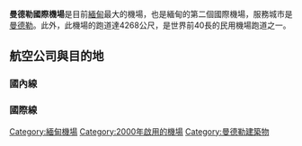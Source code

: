 {{expand|time=2007-09-26T20:19:51Z}}
{{Infobox airport
| name          = 曼德勒國際機場<br />မန္တလေး အပြည်ပြည်ဆိုင်ရာ လေဆိပ်<br />Mandalay International Airport
| image         = Mandalay Airport.JPG
| city-served   = [[曼德勒|曼德勒]]
| IATA          = MDL
| ICAO          = VYMD
| type          = 公共
| operator      = 政府
| opened        = 2000年9月17日
| distance_to_city = 35公里
| elevation-m   = 91
| coordinates   = {{coord|21|42|08|N|095|58|41|E|type:airport}}
| pushpin_map   = Myanmar
| pushpin_label_position = right
| pushpin_label = MDL
| r1-number     = 17/35
| r1-length-f   = 14,003
| r1-length-m   = 4,268
| r1-surface    = [[混凝土|混凝土]]
}}
'''曼德勒國際機場'''是目前[[緬甸|緬甸]]最大的機場，也是緬甸的第二個國際機場，服務城市是[[曼德勒|曼德勒]]。此外，此機場的跑道達4268公尺，是世界前40長的民用機場跑道之一。

== 航空公司與目的地 ==
===國內線===
{{Airport-dest-list
|{{flagicon|MMR}} [[緬甸國際航空|緬甸國際航空]]（8M）|[[仰光国际机场|仰光]]
|{{flagicon|MMR}} [[緬甸國家航空|緬甸國家航空]]（UB）|[[仰光国际机场|仰光]]、[[奈比多國際機場|奈比多]]、[[八莫機場|八莫]]、[[臘戍機場|臘戍]]、{{tsl|en|Nyaung U Airport||蒲甘}}、{{tsl|en|Kalaymyo Airport||吉靈廟}}、[[景棟機場|景棟]]、[[葡萄機場|葡萄機場]]、{{tsl|en|Homalin Airport|霍馬林機場|霍馬林}}、{{tsl|en|Khamti Airport|坎迪机场|坎迪}}、{{tsl|en|Myitkyina Airport|密支那机场|密支那}}、{{tsl|en|Pakokku Airport||木各}}、{{tsl|en|Tachilek Airport||大其力}}
|{{flagicon|MMR}} {{link-en|金緬航空|Golden Myanmar Airlines}}（Y5）|[[仰光国际机场|仰光]]、{{tsl|en|Nyaung U Airport||蒲甘}}、[[黑河機場_(緬甸)|黑河]]、{{tsl|en|Myitkyina Airport|密支那机场|密支那}}、{{tsl|en|Tachilek Airport||大其力}}、[[臘戍機場|臘戍]]、[[葡萄機場|葡萄機場]]、{{tsl|en|Thandwe Airport||丹兌}}
|{{flagicon|MMR}} [[仰光航空|仰光航空]]（YH）|[[仰光国际机场|仰光]]、{{tsl|en|Nyaung U Airport||蒲甘}}、[[黑河機場_(緬甸)|黑河]]、[[景棟機場|景棟]]、[[臘戍機場|臘戍]]、{{tsl|en|Myitkyina Airport|密支那机场|密支那}}、{{tsl|en|Tachilek Airport||大其力}}
|{{flagicon|MMR}} {{link-en|嘎莫薩航空|Air KBZ}}（K7）|[[仰光国际机场|仰光]]、{{tsl|en|Nyaung U Airport||蒲甘}}、[[黑河機場_(緬甸)|黑河]]
|{{nowrap|{{flagicon|MMR}} {{link-en|緬甸仰達篷航空|Mann Yadanarpon Airlines}}（7Y）}}|[[仰光国际机场|仰光]]、{{tsl|en|Nyaung U Airport||蒲甘}}、[[黑河機場_(緬甸)|黑河]]、{{tsl|en|Thandwe Airport||丹兌}}、{{tsl|en|Tachilek Airport||大其力}}、[[臘戍機場|臘戍]]、{{tsl|en|Khamti Airport|坎迪机场|坎迪}}、{{tsl|en|Myitkyina Airport||密支那}}
|{{flagicon|MMR}} {{link-en|亞洲之翼航空|Asian Wings Airways}}（YJ）|[[仰光国际机场|仰光]]、{{tsl|en|Nyaung U Airport||蒲甘}}、[[黑河機場_(緬甸)|黑河]]

}}
===國際線===
{{Airport-dest-list
|{{flagicon|MMR}} [[緬甸國家航空|緬甸國家航空]]（UB）| [[新加坡樟宜机场|新加坡]]
|{{flagicon|MMR}} [[緬甸國際航空|緬甸國際航空]]（8M）| [[桃園國際機場|台北-桃園]]、[[南京祿口國際機場|南京]]、[[寧波櫟社國際機場|寧波]]
|{{nowrap|{{flagicon|CHN}} [[中國東方航空|中國東方航空]]（MU）}}|[[上海浦東國際機場|上海-浦東]]、[[杭州蕭山國際機場|杭州]]、[[鄭州新鄭國際机场|鄭州]]（部分經昆明）、[[武漢天河國際機場|武漢]]、[[昆明长水国际机场|昆明]]
|{{flagicon|CHN}} [[海南航空|海南航空]]（HU）|[[海口美蘭國際机场|海口]]、[[深圳寶安國際机场|深圳]]
|{{flagicon|CHN}} [[四川航空|四川航空]]（3U）|[[重庆江北国际机场|重庆]]、[[杭州蕭山國際機場|杭州]]、[[西安咸陽國際機場|西安]]、[[昆明长水国际机场|昆明]]
|{{flagicon|CHN}} [[青島航空|青島航空]]（QW）|[[天津濱海國際機場|天津]]、[[南京祿口國際机场|南京]]、[[南寧吳圩國際機場|南寧]]、[[長沙黃花國際機場|長沙]]、[[蘭州中川國際機場|蘭州]]、[[泉州晉江國際机场|泉州]]、[[南通興東國際機場|南通]]、[[寧波櫟社國際機場|寧波]]
|{{flagicon|CHN}} [[昆明航空|昆明航空]]（KY）|'''包機：'''[[昆明长水国际机场|昆明]]
|{{nowrap|{{flagicon|CHN}} [[中國西部航空|中國西部航空]]（PN）}}|[[重慶江北国际机场|重慶]]
|{{flagicon|CHN}} [[吉祥航空|吉祥航空]]（HO）|[[上海浦東國際機場|上海-浦東]]
|{{flagicon|CHN}} [[瑞麗航空|瑞麗航空]]（DR）|[[德宏芒市机场|芒市]]
|{{flagicon|CHN}} [[東海航空|東海航空]]（DZ）|[[南京祿口國際机场|南京]]、[[南寧吳圩國際機場|南寧]]、[[深圳寶安國際机场|深圳]]
|{{flagicon|CHN}} [[九元航空|九元航空]]（AQ）|[[廣州白雲国际机场|廣州]]、[[長沙黃花國際機場|長沙]]、[[貴陽龍洞堡國際機場|貴陽]]
|{{flagicon|CHN}} [[華夏航空|華夏航空]]（G5）|[[天津濱海國際机场|天津]]、[[鄭州新鄭國際机场|鄭州]]
|{{flagicon|CHN}} [[長龍航空|長龍航空]]（GJ）|'''包機：'''[[成都雙流國際機場|成都]]、[[杭州蕭山國際機場|杭州]]
|{{flagicon|SGP}} [[勝安航空|勝安航空]]（MI）|[[新加坡樟宜机场|新加坡]]
|{{flagicon|THA}} [[泰國微笑航空|泰國微笑航空]]（WE）|[[素万那普机场|曼谷-蘇凡納布]]
|{{flagicon|THA}} [[曼谷航空|曼谷航空]]（PG）|[[素万那普机场|曼谷-蘇凡納布]]、[[清邁國際機場|清邁]]
|{{flagicon|THA}} [[泰國亞洲航空|泰國亞洲航空]]（FD）|[[廊曼国际机场|曼谷-廊曼]]
|{{nowrap|{{flagicon|KHM}} [[柬埔寨景成國際航空|柬埔寨景成國際航空]]（QD）}}|[[澳門國際機場|澳門]]
}}

{{Portal bar|緬甸|航空}}
[[Category:緬甸機場|Category:緬甸機場]]
[[Category:2000年啟用的機場|Category:2000年啟用的機場]]
[[Category:曼德勒建築物|Category:曼德勒建築物]]